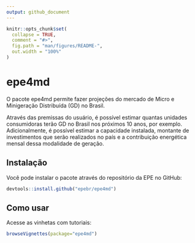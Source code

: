 ```yaml
---
output: github_document
---
```


<!-- README.md is generated from README.Rmd. Please edit that file -->

```r
knitr::opts_chunk$set(
  collapse = TRUE,
  comment = "#>",
  fig.path = "man/figures/README-",
  out.width = "100%"
)
```

# epe4md

<!-- badges: start -->
<!-- badges: end -->

O pacote epe4md permite fazer projeções do mercado de Micro e Minigeração Distribuída (GD) no Brasil.

Através das premissas do usuário, é possível estimar quantas unidades consumidoras terão GD no Brasil nos próximos 10 anos, por exemplo. Adicionalmente, é possível estimar a capacidade instalada, montante de investimentos que serão realizados no país e a contribuição energética mensal dessa modalidade de geração.

## Instalação

Você pode instalar o pacote através do repositório da EPE no GitHub:

``` r
devtools::install.github("epebr/epe4md")
```

## Como usar

Acesse as vinhetas com tutoriais:

``` r
browseVignettes(package="epe4md")
```
